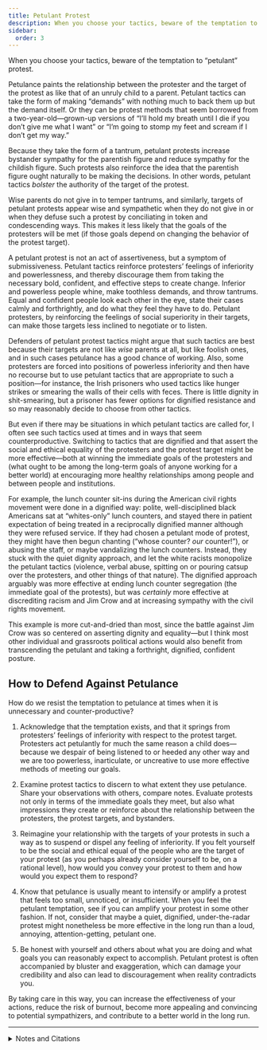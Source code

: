 ```yaml
---
title: Petulant Protest
description: When you choose your tactics, beware of the temptation to “petulant” protest.
sidebar:
  order: 3
---
```


When you choose your tactics, beware of the temptation to “petulant” protest.

Petulance paints the relationship between the protester and the target of the protest as like that of an unruly child to a parent.
Petulant tactics can take the form of making “demands” with nothing much to back them up but the demand itself.
Or they can be protest methods that seem borrowed from a two-year-old—grown-up versions of “I’ll hold my breath until I die if you don’t give me what I want” or “I’m going to stomp my feet and scream if I don’t get my way.”

Because they take the form of a tantrum, petulant protests increase bystander sympathy for the parentish figure and reduce sympathy for the childish figure.
Such protests also reinforce the idea that the parentish figure ought naturally to be making the decisions.
In other words, petulant tactics *bolster* the authority of the target of the protest.

Wise parents do not give in to temper tantrums, and similarly, targets of petulant protests appear wise and sympathetic when they do not give in or when they defuse such a protest by conciliating in token and condescending ways.
This makes it less likely that the goals of the protesters will be met (if those goals depend on changing the behavior of the protest target).

A petulant protest is not an act of assertiveness, but a symptom of submissiveness.
Petulant tactics reinforce protesters’ feelings of inferiority and powerlessness, and thereby discourage them from taking the necessary bold, confident, and effective steps to create change.
Inferior and powerless people whine, make toothless demands, and throw tantrums.
Equal and confident people look each other in the eye, state their cases calmly and forthrightly, and do what they feel they have to do.
Petulant protesters, by reinforcing the feelings of social superiority in their targets, can make those targets less inclined to negotiate or to listen.

Defenders of petulant protest tactics might argue that such tactics are best because their targets are not like *wise* parents at all, but like foolish ones, and in such cases petulance has a good chance of working.
Also, some protesters are forced into positions of powerless inferiority and then have no recourse but to use petulant tactics that are appropriate to such a position—for instance, the Irish prisoners who used tactics like hunger strikes or smearing the walls of their cells with feces.
There is little dignity in shit-smearing, but a prisoner has fewer options for dignified resistance and so may reasonably decide to choose from other tactics.

But even if there may be situations in which petulant tactics are called for, I often see such tactics used at times and in ways that seem counterproductive.
Switching to tactics that are dignified and that assert the social and ethical equality of the protesters and the protest target might be more effective—both at winning the immediate goals of the protesters and (what ought to be among the long-term goals of anyone working for a better world) at encouraging more healthy relationships among people and between people and institutions.

For example, the lunch counter sit-ins during the American civil rights movement were done in a dignified way:
polite, well-disciplined black Americans sat at “whites-only” lunch counters, and stayed there in patient expectation of being treated in a reciprocally dignified manner although they were refused service.
If they had chosen a petulant mode of protest, they might have then begun chanting (“whose counter? *our* counter!”), or abusing the staff, or maybe vandalizing the lunch counters.
Instead, they stuck with the quiet dignity approach, and let the white racists monopolize the petulant tactics (violence, verbal abuse, spitting on or pouring catsup over the protesters, and other things of that nature).
The dignified approach arguably was more effective at ending lunch counter segregation (the immediate goal of the protests), but was *certainly* more effective at discrediting racism and Jim Crow and at increasing sympathy with the civil rights movement.

This example is more cut-and-dried than most, since the battle against Jim Crow was so centered on asserting dignity and equality—but I think most other individual and grassroots political actions would also benefit from transcending the petulant and taking a forthright, dignified, confident posture.

## How to Defend Against Petulance

How do we resist the temptation to petulance at times when it is unnecessary and counter-productive?

1. Acknowledge that the temptation exists, and that it springs from protesters’ feelings of inferiority with respect to the protest target.
   Protesters act petulantly for much the same reason a child does—because we despair of being listened to or heeded any other way and we are too powerless, inarticulate, or uncreative to use more effective methods of meeting our goals.

2. Examine protest tactics to discern to what extent they use petulance.
   Share your observations with others, compare notes.
   Evaluate protests not only in terms of the immediate goals they meet, but also what impressions they create or reinforce about the relationship between the protesters, the protest targets, and bystanders.

3. Reimagine your relationship with the targets of your protests in such a way as to suspend or dispel any feeling of inferiority.
   If you felt yourself to be the social and ethical equal of the people who are the target of your protest (as you perhaps already consider yourself to be, on a rational level), how would you convey your protest to them and how would you expect them to respond?

4. Know that petulance is usually meant to intensify or amplify a protest that feels too small, unnoticed, or insufficient.
   When you feel the petulant temptation, see if you can amplify your protest in some other fashion.
   If not, consider that maybe a quiet, dignified, under-the-radar protest might nonetheless be more effective in the long run than a loud, annoying, attention-getting, petulant one.

5. Be honest with yourself and others about what you are doing and what goals you can reasonably expect to accomplish.
   Petulant protest is often accompanied by bluster and exaggeration, which can damage your credibility and also can lead to discouragement when reality contradicts you.

By taking care in this way, you can increase the effectiveness of your actions, reduce the risk of burnout, become more appealing and convincing to potential sympathizers, and contribute to a better world in the long run.

<Aside type="wikipedia" title="Wikipedia">
  <WikipediaBadge title="1981 Irish hunger strike" />
  <WikipediaBadge title="Sit-in movement" />
  <WikipediaBadge title="Jim Crow laws" />
</Aside>

---

<details>
<summary>Notes and Citations</summary>

Gandhi counseled:
> Non-cooperation is not a movement of brag, bluster, or bluff. It is a test of our sincerity. It requires solid and silent self-sacrifice. It challenges our honesty and our capacity for national work. It is a movement that aims at translating ideas into action…
>
> A non-cooperationist strives to compel attention and to set an example not by his violence but by his unobtrusive humility. He allows his solid action to speak for his creed. His strength lies in his reliance upon the correctness of his position. And the conviction of it grows most in his opponent when he least interposes his speech between his action and his opponent. Speech, especially when it is haughty, betrays want of confidence and it makes one’s opponent sceptical about the reality of the act itself.

― <i>Young India</i> Vol. I; pp. 65–66 [[“The Need for Humility”](https://archive.org/details/nonviolentresist00gand/page/58/mode/2up) <i>Non-Violent Resistance</i> (1961) pp. 58–59]

When I originally wrote these observations, I used Gandhi’s hunger strikes as a counterexample of petulant protest that may have been effective.
But after reviewing some of what Gandhi wrote about the tactic, I’m not sure it qualifies.
When he was on hunger strikes, he often compared *himself* to a parent, and those he was trying to influence to children.
He viewed hunger strikes (sometimes, anyway) as a form of penance he would undertake because he had failed to discipline his (metaphorical) children well; the “children” would then, because of their esteem for him, repent and get straight (at least if the strike worked as planned).
This is a little odd, and bears some resemblance to the petulant mode I’m trying to describe, but isn’t quite the same.

</details>
